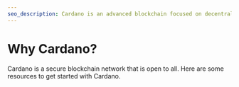 ```yaml
---
seo_description: Cardano is an advanced blockchain focused on decentralization, scalability, and sustainability. The network is designed for positive real-world impact. 
---
```


# Why Cardano?

Cardano is a secure blockchain network that is open to all. Here are some resources to get started with Cardano. 